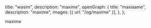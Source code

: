   title: "wasim",
  description: "maxime",
  openGraph: {
    title: "maxiaame",
    description: "maxime",
    images: [{ url: "/og/maxime" }],
  },
};

maxime
